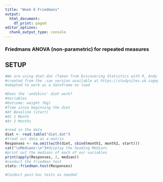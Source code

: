---
title: "Week 6 Friedmans"
output:
  html_document:
    df_print: paged
editor_options:
  chunk_output_type: console
---
### Friedmans ANOVA (non-parametric) for repeated measures
## SETUP
```{r setup}

#We are using diet.dat (Taken from Discovering Statistics with R, Andy Field)
#created from the .sav version available at https://studysites.uk.sagepub.com/dsur/study/default.htm
#adapted to work as a dataframe on load

#Does the 'andikins' diet work?
#Variables
#Outcome: weight (Kg)
#Time since beginning the diet
#At Baseline (start)
#At 1 Month
#At 2 Months

#read in the data
diet <- read.table("diet.dat")
#treat our data as a matrix
Responses <- na.omit(with(diet, cbind(month1, month2, start)))
cat("\nMedians:\n")#display the heading Medians
#print out the medians of each of our variables
print(apply(Responses, 2, median)) 
#conduct the friedman test
stats::friedman.test(Responses)

#Conduct post-hoc tests as needed
```